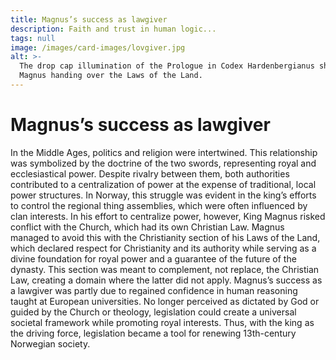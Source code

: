```yaml
---
title: Magnus’s success as lawgiver
description: Faith and trust in human logic...
tags: null
image: /images/card-images/lovgiver.jpg
alt: >-
  The drop cap illumination of the Prologue in Codex Hardenbergianus shows King
  Magnus handing over the Laws of the Land.
---
```



# Magnus’s success as lawgiver

<Container stil="initial side">
    In the Middle Ages, politics and religion were intertwined. This relationship was symbolized by the doctrine of the two swords, representing royal and ecclesiastical power. Despite rivalry between them, both authorities contributed to a centralization of power at the expense of traditional, local power structures. In Norway, this struggle was evident in the king’s efforts to control the regional thing assemblies, which were often influenced by clan interests. In his effort to centralize power, however, King Magnus risked conflict with the Church, which had its own Christian Law. Magnus managed to avoid this with the Christianity section of his Laws of the Land, which declared respect for Christianity and its authority while serving as a divine foundation for royal power and a guarantee of the future of the dynasty. This section was meant to complement, not replace, the Christian Law, creating a domain where the latter did not apply. Magnus’s success as a lawgiver was partly due to regained confidence in human reasoning taught at European universities. No longer perceived as dictated by God or guided by the Church or theology, legislation could create a universal societal framework while promoting royal interests. Thus, with the king as the driving force, legislation became a tool for renewing 13th-century Norwegian society.
</Container>

<Figure
    image="/images/section-buttons/Tingfarebolken.jpg"
    title="Representation of the doctrine of the two swords from Codex Hardenbergianus."
    alt="Manuscript illumination of the doctrine of the two swords from a medieval codex."
>
</Figure>
